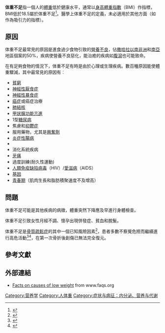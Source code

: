 {{NoteTA
|1=zh:水準; zh-tw:水準; zh-cn:水平; zh-hk:水平
}}
{{SignSymptom infobox |
 Name = 体重不足 |
 Image = Body mass index chart.svg |
 Caption = 表中過輕BMI值部分以白色表示。 |
 ICD10 = {{ICD10|R|62|8|r|50}} |
 ICD9 = {{ICD9|783.22}} |  
 MeshID = D013851 |
}}

'''体重不足'''指一個人的[[體重|體重]]低於健康水平，通常以[[身高體重指數|身高體重指數]]（BMI）作指標，BMI低於18.5屬於体重不足<ref>{{cite |publisher=[[National_Institutes_of_Health|National Institutes of Health]] |url=http://www.nhlbisupport.com/bmi/ |title=Calculate your Body Mass Index |accessdate=2009-04-27 |deadurl=yes |archiveurl=https://web.archive.org/web/20090421201550/http://www.nhlbisupport.com/bmi/ |archivedate=2009-04-21 }}</ref>。醫學上体重不足的定義，未必適用於其他方面（如作為吸引力的指標）。

==原因==
体重不足最常見的原因是進食過少食物引致的[[營養不良|營養不良]]，佔[[撒哈拉以南非洲|撒哈拉以南非洲]]和[[南亞|南亞]]地區個案的50%，疾病使營養不良惡化，能治癒的疾病如[[腹瀉|腹瀉]]也可能致命。

在有足夠食物的情況下，体重不足有時是由於心理或生理疾病。數百種原因能使體重驟減，其中最常見的原因有︰
*[[貧窮|貧窮]]
*[[神經性厭食症|神經性厭食症]]
*[[神經性暴食症|神經性暴食症]]
*[[癌症|癌症]]或癌症治療
*[[肺結核|肺結核]]
*[[甲狀腺功能亢進|甲狀腺功能亢進]]
*1型[[糖尿病|糖尿病]]
*焦慮和[[抑鬱症|抑鬱症]]
*服用藥物，尤其是[[興奮劑|興奮劑]]
*[[炎症性腸病|炎症性腸病]]
*{{link-en|上腸間膜動脈症候群|Superior mesenteric artery syndrome}}
*消化系統疾病
*[[牙痛|牙痛]]
*過度訓練(耐久性運動)
*[[人類免疫缺陷病毒|人類免疫缺陷病毒]]（HIV）/[[愛滋病|愛滋病]]（AIDS）
*[[基因|基因]]
*[[青春期|青春期]]（肌肉生長和脂肪積聚速度不及增高）

==問題==

体重不足可能是其他疾病的病徵，體重突然下降應及早進行身體檢查。

体重不足引致女性月經不調、懷孕出現併發症、貧血和脫髮。

体重不足是[[骨質疏鬆症|骨質疏鬆症]]的其中一個已知風險因素<ref>{{cite journal |pmid=18221845 |year=2008 |author1=Gjesdal |first2=JI |first3=GE |first4=JG |first5=GS |title=Impact of lean mass and fat mass on bone mineral density: the Hordaland Health Study |volume=59 |issue=2 |pages=191–200 |doi=10.1016/j.maturitas.2007.11.002 |journal=Maturitas}}</ref>，患者多數不察覺危險而繼續進行高危活動<ref>{{cite journal |pmid=8013041 |year=1994 |author1=Nattiv |first2=R |first3=B |first4=KK |title=The female athlete triad. The inter-relatedness of disordered eating, amenorrhea, and osteoporosis |url=https://archive.org/details/sim_clinics-in-sports-medicine_1994-04_13_2/page/405 |volume=13 |issue=2 |pages=405–18 |journal=Clinics in sports medicine}}</ref><ref>{{cite journal |pmid=8173855 |year=1994 |author1=Wilson |first2=RL |title=Osteoporosis and fracture complications in an amenorrhoeic athlete |volume=33 |issue=5 |pages=480–1 |journal=British journal of rheumatology |doi=10.1093/rheumatology/33.5.480}}</ref>，在第一次骨折後創傷已無法完全復元。



==參考文獻==
{{reflist}}

==外部連結==
* [http://www.faqs.org/nutrition/Smi-Z/Underweight.html Facts on causes of low weight]{{Wayback|url=http://www.faqs.org/nutrition/Smi-Z/Underweight.html |date=20100113055818 }} from www.faqs.org

[[Category:营养学|Category:营养学]]
[[Category:人体重|Category:人体重]]
[[Category:症状与病征：内分泌、营养与代谢|Category:症状与病征：内分泌、营养与代谢]]